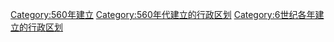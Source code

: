 [[Category:560年建立|Category:560年建立]]
[[Category:560年代建立的行政区划|Category:560年代建立的行政区划]]
[[Category:6世纪各年建立的行政区划|Category:6世纪各年建立的行政区划]]